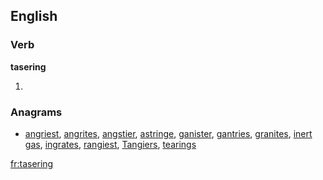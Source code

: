 ==English==

===Verb===
'''tasering'''

# {{present participle of|taser}}

===Anagrams===
* [[angriest#English|angriest]], [[angrites#English|angrites]], [[angstier#English|angstier]], [[astringe#English|astringe]], [[ganister#English|ganister]], [[gantries#English|gantries]], [[granites#English|granites]], [[inert gas#English|inert gas]], [[ingrates#English|ingrates]], [[rangiest#English|rangiest]], [[Tangiers#English|Tangiers]], [[tearings#English|tearings]]

[[fr:tasering]]